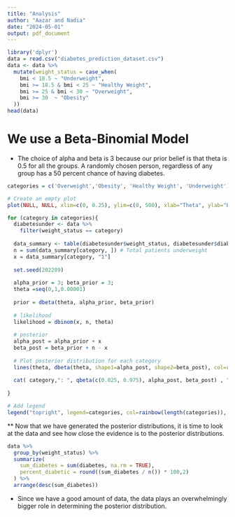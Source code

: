 ```yaml
---
title: "Analysis"
author: "Aazar and Nadia"
date: "2024-05-01"
output: pdf_document
---
```




```r
library('dplyr')
data = read.csv("diabetes_prediction_dataset.csv")
data <- data %>%
  mutate(weight_status = case_when(
    bmi < 18.5 ~ "Underweight",
    bmi >= 18.5 & bmi < 25 ~ "Healthy Weight",
    bmi >= 25 & bmi < 30 ~ "Overweight",
    bmi >= 30  ~ "Obesity"
  ))
head(data)
```


# We use a Beta-Binomial Model

+ The choice of alpha and beta is 3 because our prior belief is that theta is 0.5 for all the groups. A randomly chosen person, regardless of any group has a 50 percent chance of having diabetes. 
```r
categories = c('Overweight','Obesity', 'Healthy Weight', 'Underweight')

# Create an empty plot
plot(NULL, NULL, xlim=c(0, 0.25), ylim=c(0, 500), xlab="Theta", ylab="Posterior of theta given x", main="Posterior Distributions by Weight Status", type="n")

for (category in categories){
  diabetesunder <- data %>%
    filter(weight_status == category)
  
  data_summary <- table(diabetesunder$weight_status, diabetesunder$diabetes)
  n = sum(data_summary[category, ]) # Total patients underweight
  x = data_summary[category, "1"] 
  
  set.seed(202289)
  
  alpha_prior = 3; beta_prior = 3; 
  theta =seq(0,1,0.00001)
  
  prior = dbeta(theta, alpha_prior, beta_prior)
  
  # likelihood
  likelihood = dbinom(x, n, theta)
  
  # posterior
  alpha_post = alpha_prior + x
  beta_post = beta_prior + n - x
  
  # Plot posterior distribution for each category
  lines(theta, dbeta(theta, shape1=alpha_post, shape2=beta_post), col=rainbow(length(categories))[which(categories == category)], lty=1)
  
  cat( category,": ", qbeta(c(0.025, 0.975), alpha_post, beta_post) , "\n")
  
}

# Add legend
legend("topright", legend=categories, col=rainbow(length(categories)), lty=1, cex=0.8)
```


** Now that we have generated the posterior distributions, it is time to look at the data and see how close the evidence is to the posterior distributions. 
```r
data %>%
  group_by(weight_status) %>%
  summarize(
    sum_diabetes = sum(diabetes, na.rm = TRUE),
    percent_diabetic = round((sum_diabetes / n()) * 100,2)
  ) %>%
  arrange(desc(sum_diabetes))
```


+ Since we have a good amount of data, the data plays an overwhelmingly bigger role in determining the posterior distribution.



